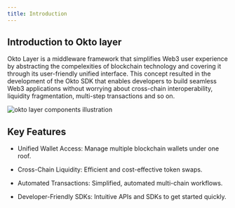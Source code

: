 ```yaml
---
title: Introduction
---
```

## Introduction to Okto layer

Okto Layer is a middleware framework that simplifies Web3 user experience by abstracting the compelexities of blockchain technology and covering it through its user-friendly unified interface. This concept resulted in the development of the Okto SDK that enables developers to build seamless Web3 applications without worrying about cross-chain interoperability, liquidity fragmentation, multi-step transactions and so on.

![okto layer components illustration](./okto-layer.png)

## Key Features

- Unified Wallet Access: Manage multiple blockchain wallets under one roof.

- Cross-Chain Liquidity: Efficient and cost-effective token swaps.

- Automated Transactions: Simplified, automated multi-chain workflows.

- Developer-Friendly SDKs: Intuitive APIs and SDKs to get started quickly.

